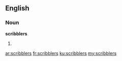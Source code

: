 ==English==

===Noun===
'''scribblers'''

# {{plural of|scribbler}}

[[ar:scribblers]]
[[fr:scribblers]]
[[ku:scribblers]]
[[my:scribblers]]